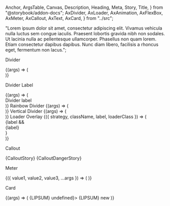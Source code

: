   Anchor,
  ArgsTable,
  Canvas,
  Description,
  Heading,
  Meta,
  Story,
  Title,
} from "@storybook/addon-docs";
  AxDivider,
  AxLoader,
  AxAnimation,
  AxFlexBox,
  AxMeter,
  AxCallout,
  AxText,
  AxCard,
} from "../src";

  "Lorem ipsum dolor sit amet, consectetur adipiscing elit. Vivamus vehicula nulla luctus sem congue iaculis. Praesent lobortis gravida nibh non sodales. Ut lacinia nulla ac pellentesque ullamcorper. Phasellus non quam lorem. Etiam consectetur dapibus dapibus. Nunc diam libero, facilisis a rhoncus eget, fermentum non lacus.";

<Meta title="@core/Page Components" />

<Title>Page Components</Title>

<Heading storyId="core-page-components--1-divider">Divider</Heading>

<Canvas>
  <Story name="1.Divider" args={{ className: "" }}>
    {(args) => (
      <div style={{ width: 600 }}>
        <AxDivider {...args} />
      </div>
    )}
  </Story>
</Canvas>

<Heading storyId="core-page-components--2-divider-label">Divider Label</Heading>

<Canvas>
  <Story name="2.Divider Label" args={{ className: "", align: "center" }}>
    {(args) => (
      <div style={{ width: 600 }}>
        <AxDivider {...args}>Divider label</AxDivider>
      </div>
    )}
  </Story>
</Canvas>

<Heading storyId="core-page-components--3-rainbow-divider">
  Rainbow Divider
</Heading>

<Canvas>
  <Story
    name="3.Rainbow Divider"
    args={{ className: "", align: "center", rainbow: true, children: "" }}
  >
    {(args) => (
      <div style={{ width: 600 }}>
        <AxDivider {...args} />
      </div>
    )}
  </Story>
</Canvas>

<Heading storyId="core-page-components--4-vertical-divider">
  Vertical Divider
</Heading>

<Canvas>
  <Story name="4.Vertical Divider" args={{ className: "" }}>
    {(args) => (
      <div style={{ height: 200 }} className="flex justify-center">
        <AxDivider {...args} vertical />
      </div>
    )}
  </Story>
</Canvas>

<ArgsTable sort="requiredFirst" of={AxDivider} />

<Heading storyId="core-page-components--5-loader-overlay">
  Loader Overlay
</Heading>

<Canvas>
  <Story
    name="5.Loader Overlay"
    args={{
      className: "text-accent",
      label: "",
      loaderClass: "text-6xl text-accent",
      strategy: "absolute",
    }}
  >
    {({ strategy, className, label, loaderClass }) => (
      <div className="aspect-video relative m-auto" style={{ width: 600 }}>
        <AxLoader strategy={strategy} className={className}>
          <AxAnimation.Bars className={loaderClass} />
          {label && <div>{label}</div>}
        </AxLoader>
      </div>
    )}
  </Story>
</Canvas>

<ArgsTable sort="requiredFirst" of={AxLoader} />

<Heading storyId="core-page-components--6-a-callout">Callout</Heading>

<Canvas>
  <Story name="6a.Callout" width="24rem">
    {CalloutStory}
  </Story>
  <Story name="6b.Callout" width="24rem">
    {CalloutDangerStory}
  </Story>
</Canvas>

<ArgsTable sort="requiredFirst" of={AxCallout} />

<Heading storyId="core-page-components--7-meter">Meter</Heading>

<Canvas>
  <Story
    name="7.Meter"
    args={{ className: "", size: "sm", value1: 92, value2: 56, value3: 72 }}
  >
    {({ value1, value2, value3, ...args }) => (
      <AxFlexBox>
        <AxFlexBox.Row>
          <AxFlexBox.Col width={180}>
            <AxMeter {...args} value={value1} color={undefined} />
          </AxFlexBox.Col>
          <AxFlexBox.Col width={180}>
            <AxMeter {...args} value={value2} color="primary" />
          </AxFlexBox.Col>
          <AxFlexBox.Col width={180}>
            <AxMeter {...args} value={value3} color="#1d4ed8" />
          </AxFlexBox.Col>
        </AxFlexBox.Row>
      </AxFlexBox>
    )}
  </Story>
</Canvas>

<ArgsTable sort="requiredFirst" of={AxMeter} />

<Heading storyId="core-page-components--8-card">Card</Heading>

<Canvas>
  <Story
    name="8.Card"
    args={{ className: "p-4", isPlain: false, isActive: false }}
  >
    {(args) => (
      <AxFlexBox>
        <AxFlexBox.Row>
          <AxFlexBox.Col width="24rem">
            <AxCard {...args}>
              <AxText>
                {LIPSUM}
                <AxText.Copy text={LIPSUM} />
              </AxText>
            </AxCard>
          </AxFlexBox.Col>
          <AxFlexBox.Col width="24rem">
            <AxCard {...args} onClick={() => undefined}>
              <AxText>{LIPSUM}</AxText>
              <AxText.Badge color="danger" placement="top-end">
                new
              </AxText.Badge>
            </AxCard>
          </AxFlexBox.Col>
        </AxFlexBox.Row>
      </AxFlexBox>
    )}
  </Story>
</Canvas>

<ArgsTable sort="requiredFirst" of={AxCard} />
